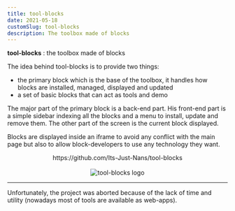 ```yaml
---
title: tool-blocks
date: 2021-05-18
customSlug: tool-blocks
description: The toolbox made of blocks
---
```


**tool-blocks** : the toolbox made of blocks

The idea behind tool-blocks is to provide two things:

- the primary block which is the base of the toolbox, it handles how blocks are installed, managed, displayed and updated
- a set of basic blocks that can act as tools and demo


The major part of the primary block is a back-end part. His front-end part is a simple sidebar indexing all the blocks and a menu to install, update and remove them.
The other part of the screen is the current block displayed.

Blocks are displayed inside an iframe to avoid any conflict with the main page but also to allow block-developers to use any technology they want.




<div style="text-align: center">
    <div>https://github.com/Its-Just-Nans/tool-blocks</div>
    <br />
    <Image src={logo} alt="tool-blocks logo" height={400}/>
</div>

---

Unfortunately, the project was aborted because of the lack of time and utility (nowadays most of tools are available as web-apps).
